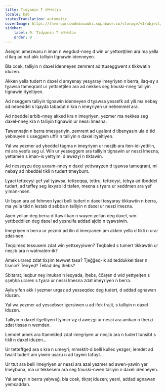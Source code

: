```yaml
---
title: Tidyanin T ব্যক্তিগতtin
locale: kab
statusTranslation: automatic
coverImage: https://lhvmrqwrcowdvduuaukz.supabase.co/storage/v1/object/public/strapi-uploads/small_cover-tratado-de-psicologia-revolucionaria.webp-5e15e1cec4e0ebebcde5d7fc7565d8fd.webp
sidebar:
    label: 9. Tidyanin T ব্যক্তিগতtin
    order: 9
---
```

Asegmi amezwaru n iman n wegdud-nneɣ d win ur yettɛeṭṭilen ara ma yella d ilaq ad naf akk talliyin tignawin idenneyen.

Bla ccek, talliyin n daxel idenneyen zemrent ad ttuseggwent s tikkwatin iduzen.

Akken yella tudert n daxel d amɣenay yesɣaray imeɣriyen n berra, ilaq-aɣ s tɣawsa tameqrant ur yettɛeṭṭilen ara ad nekkes seg tmuski-nneɣ talliyin tignawin itɣeltiyen.

Ad nseggem talliyin tignawin idenneyen d tɣawsa yessefk ad yili ma nebaɣ ad nebeddel s lqayda tabadut n kra n imeɣriyen ur neḥemmel ara.

Ad nbeddel arbib-nneɣ akked kra n imeɣriyen, yezmer ma nekkes seg daxel-nneɣ kra n talliyin tignawin ur nesɛi lmeɛna.

Tawennaṭin n berra tmesɣariyin, zemrent ad uɣalent d tibenɣasin ula d tid yebnuyen s useggem uffir n talliyin n daxel itɣeltiyen.

Yal wa yezmer ad ybeddel tagma n imeɣriyen ur neɛjib ara iten-id-yettilin, mi ara yeṣfu seg ul. Win ur yesseggem ara talliyin tignawin ur nesɛi lmeɛna, yettamen s iman-is yettɣimi d awezɣi n tiktawin.

Ad nesseɣzu deg uxxam-nneɣ n daxel yettwaɣzen d tɣawsa tameqrant, mi nebaɣ ad nbeddel tikli n tudert tmeɣbunt.

Lɣaci tettɛeyyi ɣef yal tɣawsa, tettɛeqqa, tettru, tettɛeyyi, tebɣa ad tbeddel tudert, ad teffeɣ seg lexyab id ttafen, meɛna s tɣara ur xeddmen ara ɣef yiman-nsen.

Ur bɣan ara ad fehmen lɣaci belli tudert n daxel tesɣaray tikkawtin n berra, ma yella ttid n leɛtab d sebba n talliyin n daxel ur nesɛi lmeɛna.

Ayen yellan deg berra d ttawil kan n wayen yellan deg daxel, win yettbeddilen deg daxel ad yesnulfa addad ajdid n tɣawsiwin.

Imeɣriyen n berra ur yezmir ad ilin d imeqranen am akken yella d tikli n urar zdat-sen.

Teqqimeḍ tessusem zdat win yettɛeyyiwen? Teqbaled s tumert tikkawtin ur neɛjib ara n watmaten-ik?

Amek urareḍ zdat tixṣim tewwet tasa? Tjeǧǧeḍ-ik ad teddukkel tiser n tismin? Tenɣeḍ? Tellaḍ deg lḥebs?

Sbitarat, leqbur neɣ imukan n leqyada, lḥebs, ččaṛen d wid yettɣelṭen s ṣṣeḥḥa uraren s tɣara ur nesɛi lmeɛna zdat imeɣriyen n berra.

Ayla yifen akk i yezmer urgaz ad yesseqdec deg tudert, d addad agnawan iduzan.

Yal wa yezmer ad yessebser iɣersiwen u ad ifek trajit, s talliyin n daxel iduzen.

Talliyin n daxel itɣeltiyen ttɣimin-aɣ d awezɣi ur nesɛi ara amkan n tḥerzi zdat tissas n wemdan.

Lemdet amek ara ttameldeḍ zdat imeɣriyen ur neɛjib ara n tudert tunṣibt s tikli n daxel iduzen...

Ur tetteffgeḍ ara s kra n umeɣri; mmektit-d belli kullec yezger; lemdet ad twalit tudert am yiwen usaru u ad taɣem tafuyt...

Ur ttut ara belli imeɣriyen ur nesɛi ara azal yezmer ad awen-yawin ɣer lmeɣbuna, ma ur tekkesem ara seg tmuski-nwen talliyin n daxel idenneyen.

Yal ameɣri n berra yeḥwaǧ, bla ccek, tikṛaṭ iduzen; yeɛni, addad agnawan yemɛaddan.

